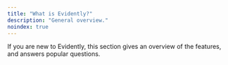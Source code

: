 ```yaml
---
title: "What is Evidently?"
description: "General overview."
noindex: true
---
```


If you are new to Evidently, this section gives an overview of the features, and answers popular questions.